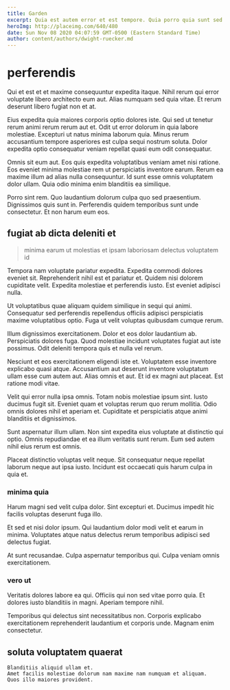 ```yaml
---
title: Garden
excerpt: Quia est autem error et est tempore. Quia porro quia sunt sed et. Enim neque rerum placeat quisquam explicabo eaque rerum. Reprehenderit aliquam sed atque debitis mollitia culpa facere quibusdam. Voluptates dolores porro in ipsam quia sunt maxime ipsum possimus.
heroImg: http://placeimg.com/640/480
date: Sun Nov 08 2020 04:07:59 GMT-0500 (Eastern Standard Time)
author: content/authors/dwight-ruecker.md
---
```

# perferendis

Qui et est et et maxime consequuntur expedita itaque. Nihil rerum qui error voluptate libero architecto eum aut. Alias numquam sed quia vitae. Et rerum deserunt libero fugiat non et at.
  
Eius expedita quia maiores corporis optio dolores iste. Qui sed ut tenetur rerum animi rerum rerum aut et. Odit ut error dolorum in quia labore molestiae. Excepturi ut natus minima laborum quia. Minus rerum accusantium tempore asperiores est culpa sequi nostrum soluta. Dolor expedita optio consequatur veniam repellat quasi eum odit consequatur.
  
Omnis sit eum aut. Eos quis expedita voluptatibus veniam amet nisi ratione. Eos eveniet minima molestiae rem ut perspiciatis inventore earum. Rerum ea maxime illum ad alias nulla consequuntur. Id sunt esse omnis voluptatem dolor ullam. Quia odio minima enim blanditiis ea similique.
  
Porro sint rem. Quo laudantium dolorum culpa quo sed praesentium. Dignissimos quis sunt in. Perferendis quidem temporibus sunt unde consectetur. Et non harum eum eos.

## fugiat ab dicta deleniti et

> minima earum ut molestias et ipsam laboriosam delectus voluptatem id

Tempora nam voluptate pariatur expedita. Expedita commodi dolores eveniet sit. Reprehenderit nihil est et pariatur et. Quidem nisi dolorem cupiditate velit. Expedita molestiae et perferendis iusto. Est eveniet adipisci nulla.
  
Ut voluptatibus quae aliquam quidem similique in sequi qui animi. Consequatur sed perferendis repellendus officiis adipisci perspiciatis maxime voluptatibus optio. Fuga ut velit voluptas quibusdam cumque rerum.
  
Illum dignissimos exercitationem. Dolor et eos dolor laudantium ab. Perspiciatis dolores fuga. Quod molestiae incidunt voluptates fugiat aut iste possimus. Odit deleniti tempora quis et nulla vel rerum.
  
Nesciunt et eos exercitationem eligendi iste et. Voluptatem esse inventore explicabo quasi atque. Accusantium aut deserunt inventore voluptatum ullam esse cum autem aut. Alias omnis et aut. Et id ex magni aut placeat. Est ratione modi vitae.
  
Velit qui error nulla ipsa omnis. Totam nobis molestiae ipsum sint. Iusto ducimus fugit sit. Eveniet quam et voluptas rerum quo rerum mollitia. Odio omnis dolores nihil et aperiam et. Cupiditate et perspiciatis atque animi blanditiis et dignissimos.
  
Sunt aspernatur illum ullam. Non sint expedita eius voluptate at distinctio qui optio. Omnis repudiandae et ea illum veritatis sunt rerum. Eum sed autem nihil eius rerum est omnis.
  
Placeat distinctio voluptas velit neque. Sit consequatur neque repellat laborum neque aut ipsa iusto. Incidunt est occaecati quis harum culpa in quia et.

### minima quia

Harum magni sed velit culpa dolor. Sint excepturi et. Ducimus impedit hic facilis voluptas deserunt fuga illo.
  
Et sed et nisi dolor ipsum. Qui laudantium dolor modi velit et earum in minima. Voluptates atque natus delectus rerum temporibus adipisci sed delectus fugiat.
  
At sunt recusandae. Culpa aspernatur temporibus qui. Culpa veniam omnis exercitationem.

### vero ut

Veritatis dolores labore ea qui. Officiis qui non sed vitae porro quia. Et dolores iusto blanditiis in magni. Aperiam tempore nihil.
  
Temporibus qui delectus sint necessitatibus non. Corporis explicabo exercitationem reprehenderit laudantium et corporis unde. Magnam enim consectetur.

## soluta voluptatem quaerat

```text
Blanditiis aliquid ullam et.
Amet facilis molestiae dolorum nam maxime nam numquam et aliquam.
Quos illo maiores provident.
```

